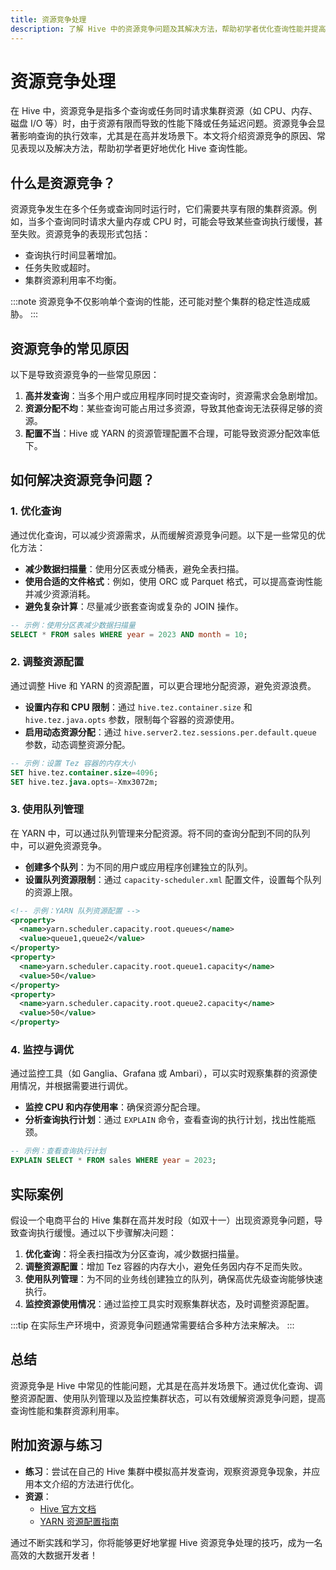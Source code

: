 ```yaml
---
title: 资源竞争处理
description: 了解 Hive 中的资源竞争问题及其解决方法，帮助初学者优化查询性能并提高集群资源利用率。
---
```


# 资源竞争处理

在 Hive 中，资源竞争是指多个查询或任务同时请求集群资源（如 CPU、内存、磁盘 I/O 等）时，由于资源有限而导致的性能下降或任务延迟问题。资源竞争会显著影响查询的执行效率，尤其是在高并发场景下。本文将介绍资源竞争的原因、常见表现以及解决方法，帮助初学者更好地优化 Hive 查询性能。

## 什么是资源竞争？

资源竞争发生在多个任务或查询同时运行时，它们需要共享有限的集群资源。例如，当多个查询同时请求大量内存或 CPU 时，可能会导致某些查询执行缓慢，甚至失败。资源竞争的表现形式包括：

- 查询执行时间显著增加。
- 任务失败或超时。
- 集群资源利用率不均衡。

:::note
资源竞争不仅影响单个查询的性能，还可能对整个集群的稳定性造成威胁。
:::

## 资源竞争的常见原因

以下是导致资源竞争的一些常见原因：

1. **高并发查询**：当多个用户或应用程序同时提交查询时，资源需求会急剧增加。
2. **资源分配不均**：某些查询可能占用过多资源，导致其他查询无法获得足够的资源。
3. **配置不当**：Hive 或 YARN 的资源管理配置不合理，可能导致资源分配效率低下。

## 如何解决资源竞争问题？

### 1. 优化查询

通过优化查询，可以减少资源需求，从而缓解资源竞争问题。以下是一些常见的优化方法：

- **减少数据扫描量**：使用分区表或分桶表，避免全表扫描。
- **使用合适的文件格式**：例如，使用 ORC 或 Parquet 格式，可以提高查询性能并减少资源消耗。
- **避免复杂计算**：尽量减少嵌套查询或复杂的 JOIN 操作。

```sql
-- 示例：使用分区表减少数据扫描量
SELECT * FROM sales WHERE year = 2023 AND month = 10;
```

### 2. 调整资源配置

通过调整 Hive 和 YARN 的资源配置，可以更合理地分配资源，避免资源浪费。

- **设置内存和 CPU 限制**：通过 `hive.tez.container.size` 和 `hive.tez.java.opts` 参数，限制每个容器的资源使用。
- **启用动态资源分配**：通过 `hive.server2.tez.sessions.per.default.queue` 参数，动态调整资源分配。

```sql
-- 示例：设置 Tez 容器的内存大小
SET hive.tez.container.size=4096;
SET hive.tez.java.opts=-Xmx3072m;
```

### 3. 使用队列管理

在 YARN 中，可以通过队列管理来分配资源。将不同的查询分配到不同的队列中，可以避免资源竞争。

- **创建多个队列**：为不同的用户或应用程序创建独立的队列。
- **设置队列资源限制**：通过 `capacity-scheduler.xml` 配置文件，设置每个队列的资源上限。

```xml
<!-- 示例：YARN 队列资源配置 -->
<property>
  <name>yarn.scheduler.capacity.root.queues</name>
  <value>queue1,queue2</value>
</property>
<property>
  <name>yarn.scheduler.capacity.root.queue1.capacity</name>
  <value>50</value>
</property>
<property>
  <name>yarn.scheduler.capacity.root.queue2.capacity</name>
  <value>50</value>
</property>
```

### 4. 监控与调优

通过监控工具（如 Ganglia、Grafana 或 Ambari），可以实时观察集群的资源使用情况，并根据需要进行调优。

- **监控 CPU 和内存使用率**：确保资源分配合理。
- **分析查询执行计划**：通过 `EXPLAIN` 命令，查看查询的执行计划，找出性能瓶颈。

```sql
-- 示例：查看查询执行计划
EXPLAIN SELECT * FROM sales WHERE year = 2023;
```

## 实际案例

假设一个电商平台的 Hive 集群在高并发时段（如双十一）出现资源竞争问题，导致查询执行缓慢。通过以下步骤解决问题：

1. **优化查询**：将全表扫描改为分区查询，减少数据扫描量。
2. **调整资源配置**：增加 Tez 容器的内存大小，避免任务因内存不足而失败。
3. **使用队列管理**：为不同的业务线创建独立的队列，确保高优先级查询能够快速执行。
4. **监控资源使用情况**：通过监控工具实时观察集群状态，及时调整资源配置。

:::tip
在实际生产环境中，资源竞争问题通常需要结合多种方法来解决。
:::

## 总结

资源竞争是 Hive 中常见的性能问题，尤其是在高并发场景下。通过优化查询、调整资源配置、使用队列管理以及监控集群状态，可以有效缓解资源竞争问题，提高查询性能和集群资源利用率。

## 附加资源与练习

- **练习**：尝试在自己的 Hive 集群中模拟高并发查询，观察资源竞争现象，并应用本文介绍的方法进行优化。
- **资源**：
  - [Hive 官方文档](https://cwiki.apache.org/confluence/display/Hive/Home)
  - [YARN 资源配置指南](https://hadoop.apache.org/docs/current/hadoop-yarn/hadoop-yarn-site/ResourceManagerRest.html)

通过不断实践和学习，你将能够更好地掌握 Hive 资源竞争处理的技巧，成为一名高效的大数据开发者！